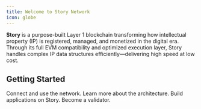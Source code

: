 ```yaml
---
title: Welcome to Story Network
icon: globe
---
```


**Story** is a purpose-built Layer 1 blockchain transforming how intellectual property (IP) is registered, managed, and monetized in the digital era. Through its full EVM compatibility and optimized execution layer, Story handles complex IP data structures efficiently—delivering high speed at low cost.

## Getting Started

<CardGroup cols={4}>
  <Card title="Connect" 
    href="/network/connect" icon="network-wired">
    Connect and use the network.
  </Card>
  <Card title="Learn" 
    href="/network/learn" icon="book">
    Learn more about the architecture.
  </Card>
  <Card title="Build" 
    href="/network/build" icon="wrench">
    Build applications on Story. 
  </Card>
  <Card title="Participate" 
    href="/network/participate" icon="handshake">
    Become a validator.
  </Card>
</CardGroup>